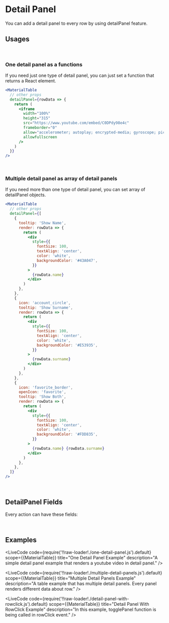 
# Detail Panel

You can add a detail panel to every row by using detailPanel feature.

## Usages

<br/>

### One detail panel as a functions

If you need just one type of detail panel, you can just set a function that returns a React element. 

```jsx
<MaterialTable
  // other props
  detailPanel={rowData => {
    return (
      <iframe
        width="100%"
        height="315"
        src="https://www.youtube.com/embed/C0DPdy98e4c"
        frameborder="0"
        allow="accelerometer; autoplay; encrypted-media; gyroscope; picture-in-picture"
        allowfullscreen
      />
    )
  }}
/>
```

<br/>

### Multiple detail panel as array of detail panels

If you need more than one type of detail panel, you can set array of detailPanel objects. 

```jsx
<MaterialTable
  // other props
  detailPanel={[
    {
      tooltip: 'Show Name',
      render: rowData => {
        return (
          <div
            style={{
              fontSize: 100,
              textAlign: 'center',
              color: 'white',
              backgroundColor: '#43A047',
            }}
          >
            {rowData.name}
          </div>
        )
      },
    },
    {
      icon: 'account_circle',
      tooltip: 'Show Surname',
      render: rowData => {
        return (
          <div
            style={{
              fontSize: 100,
              textAlign: 'center',
              color: 'white',
              backgroundColor: '#E53935',
            }}
          >
            {rowData.surname}
          </div>
        )
      },
    },
    {
      icon: 'favorite_border',
      openIcon: 'favorite',
      tooltip: 'Show Both',
      render: rowData => {
        return (
          <div
            style={{
              fontSize: 100,
              textAlign: 'center',
              color: 'white',
              backgroundColor: '#FDD835',
            }}
          >
            {rowData.name} {rowData.surname}
          </div>
        )
      },
    },
  ]}
/>
```

<br/>

## DetailPanel Fields

Every action can have these fields:

<DetailPanelProps/><br/>

## Examples

<LiveCode 
  code={require('!!raw-loader!./one-detail-panel.js').default}
  scope={{MaterialTable}} 
  title="One Detail Panel Example"
  description="A simple detail panel example that renders a youtube video in detail panel."
/>

<LiveCode 
  code={require('!!raw-loader!./multiple-detail-panels.js').default}
  scope={{MaterialTable}} 
  title="Multiple Detail Panels Example"
  description="A table example that has multiple detail panels. Every panel renders different data about row."
/>

<LiveCode 
  code={require('!!raw-loader!./detail-panel-with-rowclick.js').default}
  scope={{MaterialTable}} 
  title="Detail Panel With RowClick  Example"
  description="In this example, togglePanel function is being called in rowClick event."
/>



